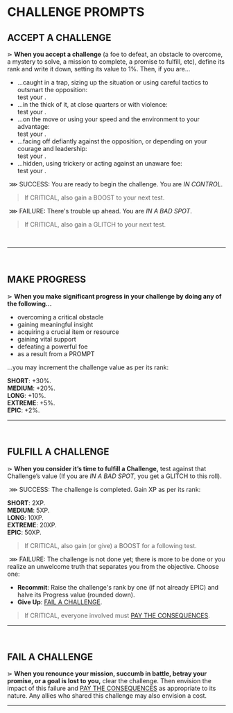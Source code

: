 
# CHALLENGE PROMPTS

## ACCEPT A CHALLENGE
⋗ **When you accept a challenge** (a foe to defeat, an obstacle to overcome, a mystery to solve, a mission to complete, a promise to fulfill, etc), define its rank and write it down, setting its value to 1%. Then, if you are...
- ...caught in a trap, sizing up the situation or using careful tactics to outsmart the opposition:<br/>
 test your <Stat name="BRAIN"/>.
- ...in the thick of it, at close quarters or with violence:<br/>
 test your <Stat name="CHROME"/>.
- ...on the move or using your speed and the environment to your advantage:<br/>
 test your <Stat name="EDGE"/>.
- ...facing off defiantly against the opposition, or depending on your courage and leadership:<br/>
 test your <Stat name="FLASH"/>.
- ...hidden, using trickery or acting against an unaware foe:<br/>
 test your <Stat name="SHADE"/>.

&nbsp;<span class="turquoise bold">⋙ SUCCESS</span>: You are ready to begin the challenge. You are _IN CONTROL_. 

> If <span class="turquoise bold">CRITICAL</span>, also gain a <span class="boost">BOOST</span> to your next test.

&nbsp;<span class="fuchsia bold">⋙ FAILURE</span>: There's trouble up ahead. You are _IN A BAD SPOT_. 

> If <span class="fuchsia bold">CRITICAL</span>, also gain a <span class="glitch" data-text="GLITCH">GLITCH</span> to your next test.
<br/>
<hr/>
<br/>

## MAKE PROGRESS
⋗ **When you make significant progress in your challenge by doing any of the following...**
- overcoming a critical obstacle
- gaining meaningful insight
- acquiring a crucial item or resource
- gaining vital support
- defeating a powerful foe
- as a result from a PROMPT

...you may increment the challenge value as per its rank:

**SHORT**: +30%.<br/>
**MEDIUM**: +20%.<br/>
**LONG**: +10%.<br/>
**EXTREME**: +5%.<br/>
**EPIC**: +2%.<br/>
<hr/>
<br/>

## FULFILL A CHALLENGE
⋗ **When you consider it’s time to fulfill a Challenge,** test against that Challenge’s value (If you are _IN A BAD SPOT_, you get a <span class="glitch" data-text="GLITCH">GLITCH</span> to this roll).

&nbsp;<span class="turquoise bold">⋙ SUCCESS</span>: The challenge is completed. Gain XP as per its rank:

**SHORT**: 2XP.<br/>
**MEDIUM**: 5XP.<br/>
**LONG**: 10XP.<br/>
**EXTREME**: 20XP.<br/>
**EPIC**: 50XP.<br/>

> If <span class="turquoise bold">CRITICAL</span>, also gain (or give) a <span class="boost">BOOST</span> for a following test.

&nbsp;<span class="fuchsia bold">⋙ FAILURE</span>: The challenge is not done yet; there is more to be done or you realize an unwelcome truth that separates you from the objective. Choose one: 
- **Recommit**: Raise the challenge's rank by one (if not already EPIC) and halve its Progress value (rounded down).
- **Give Up**: [FAIL A CHALLENGE](/prompts/challenge-prompts#fail-a-challenge).

> If <span class="fuchsia bold">CRITICAL</span>, everyone involved must [PAY THE CONSEQUENCES](/prompts/fate-prompts#pay-the-consequences).

<hr/>
<br/>

## FAIL A CHALLENGE
⋗ **When you renounce your mission, succumb in battle, betray your promise, or a goal is lost to you,** clear the challenge. Then envision the impact of this failure and [PAY THE CONSEQUENCES](/prompts/fate-prompts#pay-the-consequences) as appropriate to its nature. Any allies who shared this challenge may also envision a cost.
<hr/>
<br/>

<div style="height: 400px;"></div>